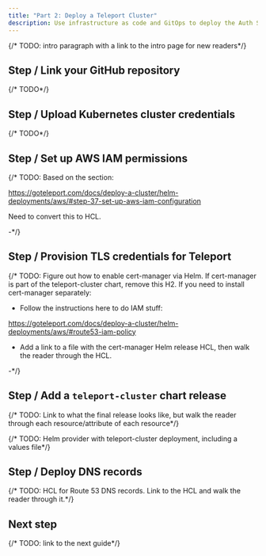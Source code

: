 ```yaml
---
title: "Part 2: Deploy a Teleport Cluster"
description: Use infrastructure as code and GitOps to deploy the Auth Service and Proxy Service.
---
```


{/* TODO: intro paragraph with a link to the intro page for new readers*/}

## Step / Link your GitHub repository

{/* TODO*/}

## Step / Upload Kubernetes cluster credentials

{/* TODO*/}

## Step / Set up AWS IAM permissions

{/* TODO: Based on the section:

https://goteleport.com/docs/deploy-a-cluster/helm-deployments/aws/#step-37-set-up-aws-iam-configuration

Need to convert this to HCL.

-*/}

## Step / Provision TLS credentials for Teleport

{/* TODO: Figure out how to enable cert-manager via Helm. If cert-manager is
part of the teleport-cluster chart, remove this H2. If you need to install
cert-manager separately:

- Follow the instructions here to do IAM stuff:

https://goteleport.com/docs/deploy-a-cluster/helm-deployments/aws/#route53-iam-policy

- Add a link to a file with the cert-manager Helm release HCL, then walk the
  reader through the HCL.

-*/}

## Step / Add a `teleport-cluster` chart release

{/* TODO: Link to what the final release looks like, but walk the reader through
each resource/attribute of each resource*/}

{/* TODO: Helm provider with teleport-cluster deployment, including a values
file*/}

## Step / Deploy DNS records

{/* TODO: HCL for Route 53 DNS records. Link to the HCL and walk the reader
through it.*/}

## Next step

{/* TODO: link to the next guide*/}

